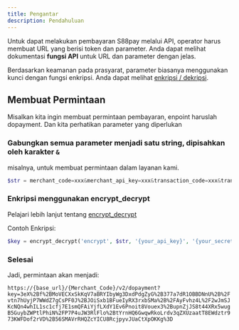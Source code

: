 ```yaml
---
title: Pengantar
description: Pendahuluan
---
```


Untuk dapat melakukan pembayaran S88pay melalui API, operator harus membuat URL yang berisi token dan parameter. Anda dapat melihat dokumentasi **fungsi API** untuk URL dan parameter dengan jelas.

Berdasarkan keamanan pada prasyarat, parameter biasanya menggunakan kunci dengan fungsi enkripsi. Anda dapat melihat [enkripsi / dekripsi](/api-reference/encrypt-decrypt).

## Membuat Permintaan

Misalkan kita ingin membuat permintaan pembayaran, enpoint haruslah dopayment. Dan kita perhatikan parameter yang diperlukan

<Steps>

### Gabungkan semua parameter menjadi satu string, dipisahkan oleh karakter `&`

misalnya, untuk membuat permintaan dalam layanan kami.

```php
$str = merchant_code=xxx&merchant_api_key=xxx&transaction_code=xxx&transaction_timestamp=xxx&payment_code=xxx&transaction_amount=xxx&user_id=xxx&currency_code=xxx
```

### Enkripsi menggunakan encrypt_decrypt

Pelajari lebih lanjut tentang [encrypt_decrypt ](/api-reference/encrypt-decrypt)

Contoh Enkripsi:

```php
$key = encrypt_decrypt('encrypt', $str, '{your_api_key}', '{your_secret_key}')
```

### Selesai

Jadi, permintaan akan menjadi:

`https://{base_url}/{Merchant_Code}/v2/dopayment?key=3eX%2Bf%2BMoVECXxSkKqV7aBRYIbyWg3DxdPdgZyG%2B377a7dR1OBBDNnU%2B%2Fvtn7hUyjP7WWdZ7gCsPF0J%2BJOiSxb1BFueIyRX3rxbSMa%2B%2FAyFvhz4L%2F2wJmSJKcNQn4whIL1sc1cfj7E1smQFAiYjfLXdY1Ev6Pnoit8Vouex3%2BupnZjJS8t44XRx5wugB5GuybZWPtlPhiN%2FP7P4uJW3RlFlo%2BtYrnHQ6GwqwRkoLrdv3qZXUzaatT8EWdztr973KWFDof2rVD%2B56SMAVrRHQZcYICU8RcjpyvJUaCtXpOKKg%3D`

</Steps>